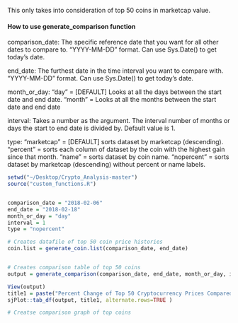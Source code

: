 This only takes into consideration of top 50 coins in marketcap value.

#### How to use generate_comparison function####
comparison_date:
    The specific reference date that you want for all other dates to compare to. "YYYY-MM-DD" format. Can use Sys.Date() to get today's date.
    
end_date:
    The furthest date in the time interval you want to compare with. "YYYY-MM-DD" format. Can use Sys.Date() to get today's date.

month_or_day:
    "day" = [DEFAULT] Looks at all the days between the start date and end date.
    "month" = Looks at all the months between the start date and end date

interval:
    Takes a number as the argument. The interval number of months or days the start to end date is divided by. Default value is 1.

type:
    "marketcap" = [DEFAULT] sorts dataset by marketcap (descending).
    "percent" = sorts each column of dataset by the coin with the highest gain since that month.
    "name" = sorts dataset by coin name.
    "nopercent" = sorts dataset by marketcap (descending) without percent or name labels.
    
```r
setwd("~/Desktop/Crypto_Analysis-master")
source("custom_functions.R")


comparison_date = "2018-02-06"
end_date = "2018-02-18"
month_or_day = "day"
interval = 1
type = "nopercent"

# Creates datafile of top 50 coin price histories
coin.list = generate_coin.list(comparison_date, end_date)


# Creates comparison table of top 50 coins
output = generate_comparison(comparison_date, end_date, month_or_day, interval, type)

View(output)
title1 = paste("Percent Change of Top 50 Cryptocurrency Prices Compared to the Prices of", format(comparison_date, format="%B %d, %Y"))
sjPlot::tab_df(output, title1, alternate.rows=TRUE ) 

# Creatse comparison graph of top coins


```


